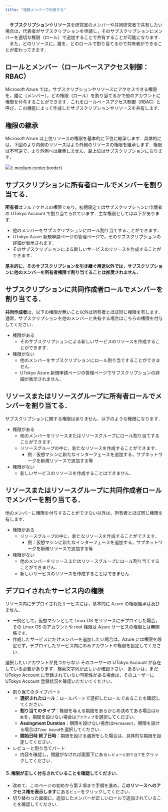 ```yaml
---
title: "複数メンバーで利用する"
---
```



　**サブスクリプション**や**リソース**を研究室のメンバーや共同研究者で共有したい場合は，代表者がサブスクリプションを申請し，そのサブスクリプションにメンバーを適切な権限（ロール）で追加することで共有することが可能になります．
　また，どのリソースに，誰を，どのロールで割り当てるかで共有者ができることが変わってきます．

## ロールとメンバー（ロールベースアクセス制御：RBAC）

Microsoft Azure では，サブスクリプションやリソースにアクセスできる権限を，誰に（メンバー），どの権限（ロール）を割り当てるかで他のアカウントに権限を付与することができます．これをロールベースアクセス制御（RBAC）と呼び，この機能によって作成したサブスクリプションやリソースを共有します．

## 権限の継承

Microsoft Azure は上位リソースの権限を基本的に下位に継承します．具体的には，下図のより内側のリソースはより外側のリソースの権限を継承します．権限は不可逆で，より外側へは継承しません．最上位はサブスクリプションになります．

![](img/01_iam.png){:.medium.center.border}


## サブスクリプションに**所有者**ロールでメンバーを割り当てる．

**所有者**はフルアクセスの権限であり，初期設定ではサブスクリプションに申請者の UTokyo Account で割り当てられています．主な権限としては以下があります．

- 他のメンバーをサブスクリプションにロール割り当てすることができます．
- UTokyo Azure 新規申請ページの管理ページで，そのサブスクリプションの詳細が表示されます．
- そのサブスクリプションによる新しいサービスのリソースを作成することができます．

**基本的に，そのサブスクリプションを引き継ぐ用途以外では，サブスクリプションに他のメンバーを所有者権限で割り当てることは推奨されません．**

## サブスクリプションに**共同作成者**ロールでメンバーを割り当てる．

**共同作成者**は，以下の権限が無いこと以外は所有者とほぼ同じ権限を有します．通常，サブスクリプションを他のメンバーと共有する場合はこちらの権限を付与してください．

- 権限がある
  - そのサブスクリプションによる新しいサービスのリソースを作成することができます．
- 権限がない
  - 他のメンバーをサブスクリプションにロール割り当てすることができません．
  - UTokyo Azure 新規申請ページの管理ページでサブスクリプションの詳細が表示されません．


## リソースまたはリソースグループに**所有者**ロールでメンバーを割り当てる．

サブスクリプションに関する権限はありません．以下のような権限になります．

- 権限がある
  - 他のメンバーをリソースまたはリソースグループにロール割り当てすることができます．
  - リソースグループの中に、新たなリソースを作成することができます．
    - 例：仮想マシンに新たなインターフェースを追加する，サブネットワークを新規リソースで追加する等
- 権限がない
  - 新しいサービスのリソースを作成することはできません．

## リソースまたはリソースグループに**共同作成者**ロールでメンバーを割り当てる．

他のメンバーに権限を付与することができない以外は，所有者とほぼ同じ権限を有します．

- 権限がある
  - リソースグループの中に、新たなリソースを作成することができます．
    - 例：仮想マシンに新たなインターフェースを追加する，サブネットワークを新規リソースで追加する等
- 権限がない
  - 他のメンバーをリソースまたはリソースグループにロール割り当てすることができません．
  - 新しいサービスのリソースを作成することはできません．

## デプロイされたサービス内の権限

リソース内にデプロイされたサービスには，基本的に Azure の権限継承は及びません．

- 一例として，仮想マシンとして Linux OS をリソースにデプロイした場合，その Linux OS のアカウントや root 権限は Azure サービスの権限とは無関係です．
- 作成したサービスにだけメンバーを追加したい場合は，Azure には権限を設定せず，デプロイしたサービス内にのみアカウントや権限を設定してください．


<HelpItem lang="ja" type="details">
  <Fragment slot="problem">選択したいアカウントが見つからない</Fragment>
  <Fragment slot="solution">そのユーザーの UTokyo Account が存在している必要があります．検索文字列が正しいか確認下さい．あるいは，まだ UTokyo Account に登録されていない可能性がある場合は，そのユーザーに UTokyo Account 登録状況を確認いただいてください．</Fragment>
</HelpItem>

- 割り当てのタイプパート
  - **選択されたロール**：ロールパートで選択したロールであることを確認してください．
  - **割り当てのタイプ**：権限を与える期間をあらかじめ決めてある場合は`対象`を，期間を設けない場合は`アクティブ`を選択してください．
  - **Assingment Duration**：期限を設けない場合は`Permanent`，期限を設ける場合は`Time bound`を選択してください．
  - **開始日時 終了日時**：期限を設ける選択をした場合は、具体的な期限を設定してください．
- レビューと割り当てパート
  - 内容を確認し，問題がなければ画面下にある`レビューと割り当て`をクリックしてください．

#### ５.権限が正しく付与されていることを確認してください．
  - 改めて、このページの初めから第２項まで手順を進め，**このリソースへのアクセス権を表示します**にある`ビュー`をクリックしてください．
  - 切り替わった画面に，追加したメンバーが正しいロールで追加されていることを確認してください．
